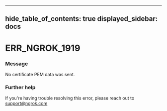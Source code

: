 

---
hide_table_of_contents: true
displayed_sidebar: docs
---


# ERR_NGROK_1919

### Message
No certificate PEM data was sent.

<ErrorDetails />



### Further help
If you're having trouble resolving this error, please reach out to [support@ngrok.com](mailto:support@ngrok.com?subject=Help%20with%20ERR_NGROK_1919)

